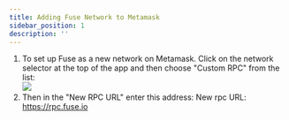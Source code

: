 ```yaml
---
title: Adding Fuse Network to Metamask
sidebar_position: 1
description: ''
---
```


1. To set up Fuse as a new network on Metamask. Click on the network selector at the top of the app and then choose "Custom RPC" from the list:\
   ![](/img/assets_-MRxFOj-hfekokMwcTbggN_-MVohzwcoaqm5IBcGGhf_-MVoj0Lx1BPLqn3p7MB__image.webp)
2. Then in the "New RPC URL" enter this address: New rpc URL: https://rpc.fuse.io
